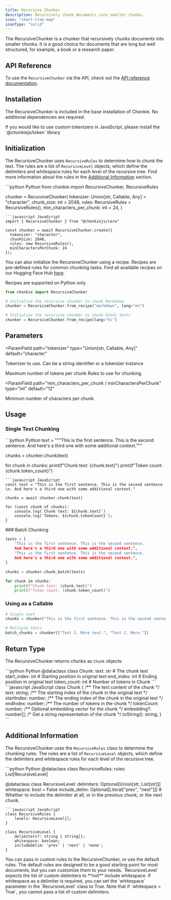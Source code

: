 ```yaml
---
title: Recursive Chunker
description: Recursively chunk documents into smaller chunks.
icon: "chart-tree-map"
iconType: "solid"
---
```


The RecursiveChunker is a chunker that recursively chunks documents into smaller chunks.
It is a good choice for documents that are long but well structured, for example, a book or a research paper.

## API Reference

To use the `RecursiveChunker` via the API, check out the [API reference documentation](../../api-reference/recursive-chunker).

## Installation

The RecursiveChunker is included in the base installation of Chonkie. No additional dependencies are required.

<Info>
  If you would like to use custom tokenizers in JavaScript, please install the
  `@chonkiejs/token` library
</Info>

## Initialization

The RecursiveChunker uses `RecursiveRules` to determine how to chunk the text.
The rules are a list of `RecursiveLevel` objects, which define the delimiters and whitespace rules for each level of the recursive tree.
Find more information about the rules in the [Additional Information](#additional-information) section.

<CodeGroup>
```python Python
from chonkie import RecursiveChunker, RecursiveRules

chunker = RecursiveChunker(
tokenizer: Union[str, Callable, Any] = "character",
chunk_size: int = 2048,
rules: RecursiveRules = RecursiveRules(),
min_characters_per_chunk: int = 24,
)

````
```javascript JavaScript
import { RecursiveChunker } from "@chonkiejs/core"

const chunker = await RecursiveChunker.create({
  tokenizer: "character",
  chunkSize: 2048,
  rules: new RecursiveRules(),
  minCharactersPerChunk: 24
});
````

</CodeGroup>

You can also initialize the RecursiveChunker using a recipe. Recipes are pre-defined rules for common chunking tasks.
Find all available recipes on our Hugging Face Hub [here](https://huggingface.co/datasets/chonkie-ai/recipes).

<Note> Recipes are supported on Python only </Note>

```python
from chonkie import RecursiveChunker

# Initialize the recursive chunker to chunk Markdown
chunker = RecursiveChunker.from_recipe("markdown", lang="en")

# Initialize the recursive chunker to chunk Hindi texts
chunker = RecursiveChunker.from_recipe(lang="hi")
```

## Parameters

<ParamField
  path="tokenizer"
  type="Union[str, Callable, Any]"
  default="character"
>
  Tokenizer to use. Can be a string identifier or a tokenizer instance
</ParamField>

<ParamField path="chunk_size / chunkSize" type="int" default="2048">
  Maximum number of tokens per chunk
</ParamField>

<ParamField path="rules" type="RecursiveRules" default="RecursiveRules()">
  Rules to use for chunking.
</ParamField>

<ParamField
  path="min_characters_per_chunk / minCharactersPerChunk"
  type="int"
  default="12"
>
  Minimum number of characters per chunk
</ParamField>

## Usage

### Single Text Chunking

<CodeGroup>
```python Python
text = """This is the first sentence. This is the second sentence.
And here's a third one with some additional context."""

chunks = chunker.chunk(text)

for chunk in chunks:
print(f"Chunk text: {chunk.text}")
print(f"Token count: {chunk.token_count}")

````
```javascript JavaScript
const text = "This is the first sentence. This is the second sentence \n. And here's a third one with some additional context."

chunks = await chunker.chunk(text)

for (const chunk of chunks):
    console.log(`Chunk text: ${chunk.text}`)
    console.log(`Tokens: ${chunk.tokenCount}`);
}
````

</CodeGroup>
### Batch Chunking

```python
texts = [
    "This is the first sentence. This is the second sentence.
    And here's a third one with some additional context.",
    "This is the first sentence. This is the second sentence.
    And here's a third one with some additional context.",
]

chunks = chunker.chunk_batch(texts)

for chunk in chunks:
    print(f"Chunk text: {chunk.text}")
    print(f"Token count: {chunk.token_count}")
```

### Using as a Callable

```python
# Single text
chunks = chunker("This is the first sentence. This is the second sentence.")

# Multiple texts
batch_chunks = chunker(["Text 1. More text.", "Text 2. More."])
```

## Return Type

The RecursiveChunker returns chunks as `Chunk` objects:

<CodeGroup>
```python Python
@dataclass
class Chunk:
    text: str           # The chunk text
    start_index: int    # Starting position in original text
    end_index: int      # Ending position in original text
    token_count: int    # Number of tokens in Chunk
```
```javascript JavaScript
class Chunk {
    /** The text content of the chunk */
    text: string;
    /** The starting index of the chunk in the original text */
    startIndex: number;
    /** The ending index of the chunk in the original text */
    endIndex: number;
    /** The number of tokens in the chunk */
    tokenCount: number;
    /** Optional embedding vector for the chunk */
    embedding?: number[];
    /* Get a string representation of the chunk */
    toString(): string;
}
```
</CodeGroup>

## Additional Information

The RecursiveChunker uses the `RecursiveRules` class to determine the chunking rules. The rules are a list of `RecursiveLevel` objects, which define the delimiters and whitespace rules for each level of the recursive tree.

<CodeGroup>
```python Python
@dataclass
class RecursiveRules:
    rules: List[RecursiveLevel]

@dataclass
class RecursiveLevel:
    delimiters: Optional[Union[str, List[str]]]
    whitespace: bool = False
    include_delim: Optional[Literal["prev", "next"]])  # Whether to include the delimiter at all, or in the previous chunk, or the next chunk.
```
```javascript JavaScript
class RecursiveRules {
    levels: RecursiveLevel[];
}

class RecursiveLevel {
    delimiters?: string | string[];
    whitespace: boolean;
    includeDelim: 'prev' | 'next' | 'none';
}
```
</CodeGroup>
You can pass in custom rules to the RecursiveChunker, or use the default rules. The default rules are designed to be a good starting point for most documents, but you can customize them to your needs.

<Info>
  `RecursiveLevel` expects the list of custom delimiters to **not** include
  whitespace. If whitespace as a delimiter is required, you can set the
  `whitespace` parameter in the `RecursiveLevel` class to True. Note that if
  `whitespace = True`, you cannot pass a list of custom delimiters.
</Info>
